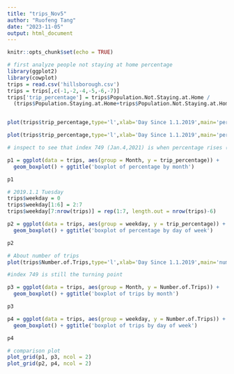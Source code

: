 ---
title: "trips_Nov5"
author: "Ruofeng Tang"
date: "2023-11-05"
output: html_document
---

```{r setup, include=FALSE}
knitr::opts_chunk$set(echo = TRUE)
```

```{r}
# first analyze people not staying at home percentage
library(ggplot2)
library(cowplot)
trips = read.csv('hillsborough.csv')
trips = trips[,c(-1,-2,-4,-5,-6,-7)]
trips['trip_percentage'] = trips$Population.Not.Staying.at.Home /
  (trips$Population.Staying.at.Home+trips$Population.Not.Staying.at.Home)


plot(trips$trip_percentage,type='l',xlab='Day Since 1.1.2019',main='percentage of people traveling')

plot(trips$trip_percentage,type='l',xlab='Day Since 1.1.2019',main='percentage of people traveling',xlim=c(700,800))

# inspect to see that index 749 (Jan.4,2021) is when percentage rises (post Covid?)

p1 = ggplot(data = trips, aes(group = Month, y = trip_percentage)) +
  geom_boxplot() + ggtitle('boxplot of percentage by month')

p1

# 2019.1.1 Tuesday
trips$weekday = 0
trips$weekday[1:6] = 2:7
trips$weekday[7:nrow(trips)] = rep(1:7, length.out = nrow(trips)-6)

p2 = ggplot(data = trips, aes(group = weekday, y = trip_percentage)) +
  geom_boxplot() + ggtitle('boxplot of percentage by day of week')

p2
```

```{r}
# About number of trips
plot(trips$Number.of.Trips,type='l',xlab='Day Since 1.1.2019',main='number of trips')

#index 749 is still the turning point

p3 = ggplot(data = trips, aes(group = Month, y = Number.of.Trips)) +
  geom_boxplot() + ggtitle('boxplot of trips by month')

p3

p4 = ggplot(data = trips, aes(group = weekday, y = Number.of.Trips)) +
  geom_boxplot() + ggtitle('boxplot of trips by day of week')

p4

# comparison plot
plot_grid(p1, p3, ncol = 2)
plot_grid(p2, p4, ncol = 2)
```